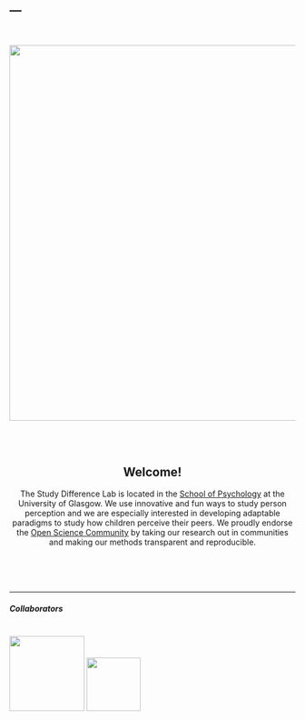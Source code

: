 ---
---
<br>
<center>

![](images/intro2.jpg){ width=175mm }

</center>

<br><br>

<center>

## Welcome!

The Study Difference Lab is located in the [School of Psychology](https://www.gla.ac.uk/schools/psychology/) at the University of Glasgow. We use innovative and fun ways to study person perception and we are especially interested in developing adaptable paradigms to study how children perceive their peers. We proudly endorse the [Open Science Community](https://cos.io) by taking our research out in communities and making our methods transparent and reproducible.

</center>

<br><br><br>

-----

##### Collaborators
<br>
[![](images/riverside.jpeg){ width=35mm }](https://www.glasgowlife.org.uk/museums/venues/riverside-museum) [![](images/gsc.jpg){ width=25mm  }](https://www.glasgowsciencecentre.org) 
<br>
